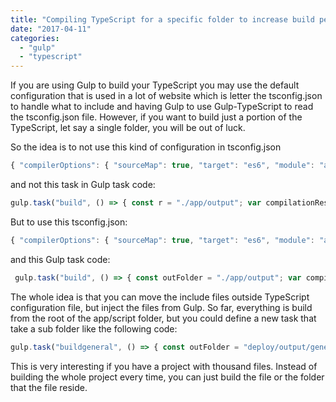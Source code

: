 ```yaml
---
title: "Compiling TypeScript for a specific folder to increase build performance"
date: "2017-04-11"
categories: 
  - "gulp"
  - "typescript"
---
```


If you are using Gulp to build your TypeScript you may use the default configuration that is used in a lot of website which is letter the tsconfig.json to handle what to include and having Gulp to use Gulp-TypeScript to read the tsconfig.json file. However, if you want to build just a portion of the TypeScript, let say a single folder, you will be out of luck.

So the idea is to not use this kind of configuration in tsconfig.json 

```javascript
{ "compilerOptions": { "sourceMap": true, "target": "es6", "module": "amd", "outDir": "./deploy/output", "types": [ "jquery", "requirejs", "lodash", "reflect-metadata" ], "experimentalDecorators": true, "emitDecoratorMetadata": true }, "include": [ "app/scripts/**/*" ], "exclude": [ "node_modules", "**/*.spec.ts" ] } 
``` 


and not this task in Gulp task code:

```javascript
gulp.task("build", () => { const r = "./app/output"; var compilationResults = tsProject.src() .pipe(sourcemaps.init()) .pipe(tsProject()) compilationResults.dts.pipe(gulp.dest(r)); return compilationResults.js .pipe(sourcemaps.write('.')) .pipe(gulp.dest(r)); }); 
``` 

But to use this tsconfig.json:

```javascript
{ "compilerOptions": { "sourceMap": true, "target": "es6", "module": "amd", "outDir": "./deploy/output", "types": [ "jquery", "requirejs", "lodash", "reflect-metadata" ], "experimentalDecorators": true, "emitDecoratorMetadata": true }, "exclude": [ "node_modules", "**/*.spec.ts" ] } 
``` 

 and this Gulp task code: 

 ```javascript
  gulp.task("build", () => { const outFolder = "./app/output"; var compilationResults = gulp.src("app/scripts/**/*.ts") .pipe(sourcemaps.init()) .pipe(tsProject()) compilationResults.dts.pipe(gulp.dest(outFolder)); return compilationResults.js .pipe(sourcemaps.write('.')) .pipe(gulp.dest(outFolder)); }); 
``` 

The whole idea is that you can move the include files outside TypeScript configuration file, but inject the files from Gulp. So far, everything is build from the root of the app/script folder, but you could define a new task that take a sub folder like the following code:

```javascript
gulp.task("buildgeneral", () => { const outFolder = "deploy/output/general"; var compilationResults = gulp.src("app/scripts/general/*.ts") .pipe(sourcemaps.init()) .pipe(tsProject()) compilationResults.dts.pipe(gulp.dest(outFolder)); return compilationResults.js .pipe(sourcemaps.write('.')) .pipe(gulp.dest(outFolder)); }); 
``` 


This is very interesting if you have a project with thousand files. Instead of building the whole project every time, you can just build the file or the folder that the file reside.
